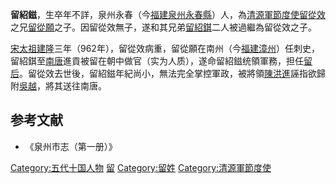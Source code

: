 '''留紹鎡'''，生卒年不詳，泉州永春（今[[福建|福建]][[泉州|泉州]][[永春縣|永春縣]]）人，為[[清源軍節度使|清源軍節度使]][[留從效|留從效]]之兄[[留從願|留從願]]之子。因留從效無子，遂和其兄弟[[留紹錤|留紹錤]]二人被過繼為留從效之子。

[[宋太祖|宋太祖]][[建隆|建隆]]三年（962年），留從效病重，留從願在南州（今[[福建|福建]][[漳州|漳州]]）任刺史，留紹錤至[[南唐|南唐]]進貢被留在朝中做官（实为人质），遂命留紹鎡统領軍務，担任[[留后|留后]]。留從效去世後，留紹鎡年紀尚小，無法完全掌控軍政，被將領[[陳洪進|陳洪進]]誣指欲歸附[[吳越國|吳越]]，將其送往南唐。

==参考文献==
*《泉州市志（第一册）》

{{中国皇帝|叔[[留从效|留從效]]|[[张汉思|張漢思]]|[[清源軍|清源軍]][[五代十国君主列表#闽|留后]]|962年}}
{{清源军节度使}}
{{十國君主}}

[[Category:五代十国人物|Category:五代十国人物]]
[[Category:永春人|留]]
[[Category:留姓|Category:留姓]]
[[Category:清源軍節度使|Category:清源軍節度使]]